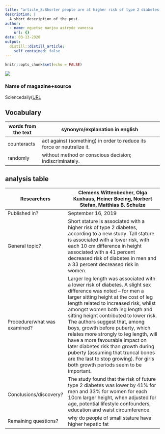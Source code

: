 ```yaml
---
title: "article_8:Shorter people are at higher risk of type 2 diabetes, study shows"
description: |
  A short description of the post.
author:
  - name: nguetse nanjou astryde vanessa
    url: {}
date: 03-13-2020
output:
  distill::distill_article:
    self_contained: false
---
```


```r
knitr::opts_chunk$set(echo = FALSE)
```

![](https://cosmos-images2.imgix.net/file/spina/photo/20311/190910-HEIGHT_full.jpg?ixlib=rails-2.1.4&auto=format&ch=Width%2CDPR&fit=max&w=1400)

### Name of magazine+source

 Sciencedaily([URL](www.sciencedaily.com/releases/2019/09/190916182500.htm)



## Vocabulary

  words from the text |   synonym/explanation in english                                       |
| -------------------- | ---------------------------------------------------------------------- |
| counteracts          | act against (something) in order to reduce its force or neutralize it. |
| randomly             |  without method or conscious decision; indiscriminately.               |

## analysis table

  Researchers                    | Clemens Wittenbecher, Olga Kuxhaus, Heiner Boeing, Norbert Stefan, Matthias B. Schulze                                                                                                                                                                                                                                                                                                                                                                                                                                                                                                    |
| ------------------------------- | ----------------------------------------------------------------------------------------------------------------------------------------------------------------------------------------------------------------------------------------------------------------------------------------------------------------------------------------------------------------------------------------------------------------------------------------------------------------------------------------------------------------------------------------------------------------------------------------- |
| Published   in?                 | September 16, 2019                                                                                                                                                                                                                                                                                                                                                                                                                                                                                                                                                                        |
| General topic?                  |  Short stature is associated with a higher risk of type 2 diabetes, according to a new study. Tall stature is associated with a lower risk, with each 10 cm difference in height associated with a 41 percent decreased risk of diabetes in men and a 33 percent decreased risk in women.                                                                                                                                                                                                                                                                                                 |
|  Procedure/what was examined?   | Larger leg length was associated with a lower risk of diabetes. A slight sex difference was noted -- for men a larger sitting height at the cost of leg length related to increased risk, whilst amongst women both leg length and sitting height contributed to lower risk. The authors suggest that, among boys, growth before puberty, which relates more strongly to leg length, will have a more favourable impact on later diabetes risk than growth during puberty (assuming that truncal bones are the last to stop growing). For girls both growth periods seem to be important. |
| Conclusions/discovery?          | The study found that the risk of future type 2 diabetes was lower by 41% for men and 33% for women for each 10cm larger height, when adjusted for age, potential lifestyle confounders, education and waist circumference.                                                                                                                                                                                                                                                                                                                                                                |
|    Remaining questions?         | why do people of small stature have higher hepatic fat                                                                                                                                                                                                                                                                                                                                                                                                                                                                                                                                    |

